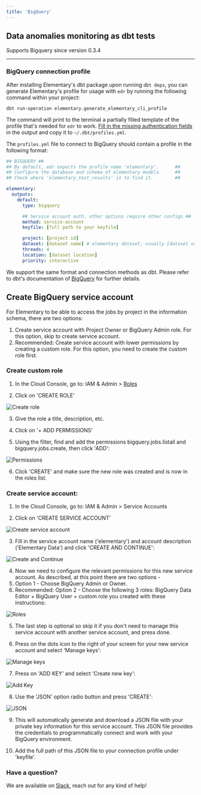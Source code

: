 ```yaml
---
title: 'BigQuery'
---
```



## Data anomalies monitoring as dbt tests

Supports Bigquery since version 0.3.4

---

### BigQuery connection profile

After installing Elementary's dbt package upon running `dbt deps`,
you can generate Elementary's profile for usage with `edr` by running the following command within your project:

```shell
dbt run-operation elementary.generate_elementary_cli_profile
```

The command will print to the terminal a partially filled template of the profile that's needed for `edr` to work.
[Fill in the missing authentication fields](https://docs.getdbt.com/reference/warehouse-profiles/bigquery-profile#authentication-methods)
in the output and copy it to `~/.dbt/profiles.yml`.

The `profiles.yml` file to connect to BigQuery should contain a profile in the following format:

```yml BigQuery
## BIGQUERY ##
## By default, edr expects the profile name 'elementary'.      ##
## Configure the database and schema of elementary models.     ##
## Check where 'elementary_test_results' is to find it.        ##

elementary:
  outputs:
    default:
      type: bigquery

      ## Service account auth, other options require other configs ##
      method: service-account
      keyfile: [full path to your keyfile]

      project: [project id]
      dataset: [dataset name] # elementary dataset, usually [dataset name]_elementary
      threads: 4
      location: [dataset location]
      priority: interactive
```

We support the same format and connection methods as dbt. Please refer to dbt's documentation
of [BigQuery](https://docs.getdbt.com/reference/warehouse-profiles/bigquery-profile) for further details.

## Create BigQuery service account

For Elementary to be able to access the jobs by project in the information schema, there are two options:

1. Create service account with Project Owner or BigQuery Admin role. For this option, skip to create service account.
2. Recommended: Create service account with lower permissions by creating a custom role. For this option, you need to
   create the custom role first.

### Create custom role

1. In the Cloud Console, go to: IAM & Admin > [Roles](https://console.cloud.google.com/iam-admin/roles?pli=1)

2. Click on 'CREATE ROLE'

<img
src="https://res.cloudinary.com/mintlify/image/upload/v1659304875/elementary/create-role_wmdlzf.png"
alt="Create role"
/>

3. Give the role a title, description, etc.

4. Click on '+ ADD PERMISSIONS'

5. Using the filter, find and add the permissions bigquery.jobs.listall and bigquery.jobs.create, then click 'ADD':

<img
src="https://res.cloudinary.com/mintlify/image/upload/v1659304878/elementary/permissions_kpls73.png"
alt="Permissions"
/>

6. Click 'CREATE' and make sure the new role was created and is now in the roles list.

### Create service account:

1. In the Cloud Console, go to: IAM & Admin > Service Accounts

2. Click on 'CREATE SERVICE ACCOUNT'

<img
src="https://res.cloudinary.com/mintlify/image/upload/v1659304875/elementary/create-service-account_birda0.png"
alt="Create service account"
/>

3. Fill in the service account name ('elementary') and account description ('Elementary Data') and click 'CREATE AND
   CONTINUE':

<img
src="https://res.cloudinary.com/mintlify/image/upload/v1659304876/elementary/create-continue_ai6ta9.png"
alt="Create and Continue"
/>

4. Now we need to configure the relevant permissions for this new service account. As described, at this point there are
   two options -
1. Option 1 - Choose BigQuery Admin or Owner.
1. Recommended: Option 2 - Choose the following 3 roles: BigQuery Data Editor + BigQuery User + custom role you created
   with these instructions:

<img
src="https://res.cloudinary.com/mintlify/image/upload/v1659304878/elementary/roles_ug5z5a.png"
alt="Roles"
/>

5. The last step is optional so skip it if you don't need to manage this service account with another service account,
   and press done.

6. Press on the dots icon to the right of your screen for your new service account and select 'Manage keys':

<img
src="https://res.cloudinary.com/mintlify/image/upload/v1659304878/elementary/dots-icon_aafqkv.png"
alt="Manage keys"
/>

7. Press on 'ADD KEY' and select 'Create new key':

<img
src="https://res.cloudinary.com/mintlify/image/upload/v1659304875/elementary/add-key_v4hztr.png"
alt="Add Key"
/>

8. Use the 'JSON' option radio button and press 'CREATE':

<img
src="https://res.cloudinary.com/mintlify/image/upload/v1659304877/elementary/json_mybzda.png"
alt="JSON"
/>

9. This will automatically generate and download a JSON file with your private key information for this service account.
   This JSON file provides the credentials to programmatically connect and work with your BigQuery environment.

10. Add the full path of this JSON file to your connection profile under 'keyfile'.

### Have a question?

We are available
on [Slack](https://join.slack.com/t/elementary-community/shared_invite/zt-uehfrq2f-zXeVTtXrjYRbdE_V6xq4Rg), reach out
for any kind of help!
